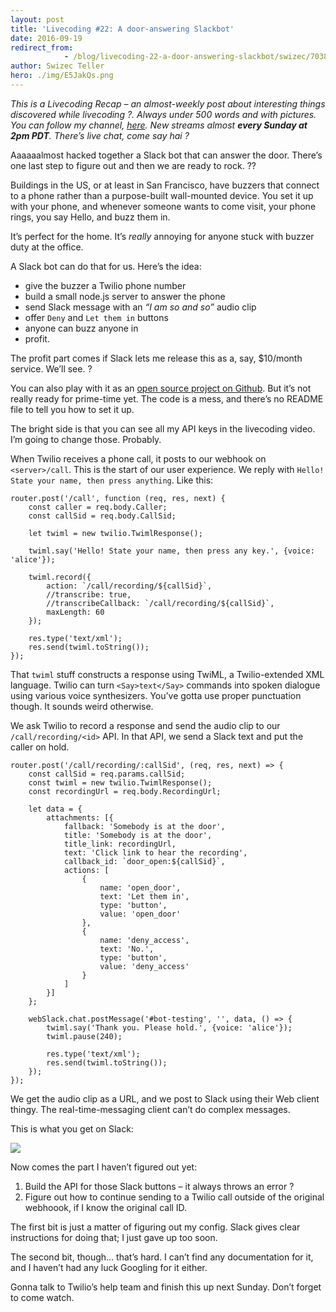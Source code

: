 ```yaml
---
layout: post
title: 'Livecoding #22: A door-answering Slackbot'
date: 2016-09-19
redirect_from: 
            - /blog/livecoding-22-a-door-answering-slackbot/swizec/7038
author: Swizec Teller
hero: ./img/E5JakQs.png
---
```

_This is a Livecoding Recap – an almost-weekly post about interesting things discovered while livecoding ?. Always under 500 words and with pictures. You can follow my channel, [here](https://livecoding.tv/swizec). New streams almost **every Sunday at 2pm PDT**. There’s live chat, come say hai ?_





Aaaaaalmost hacked together a Slack bot that can answer the door. There’s one last step to figure out and then we are ready to rock. ??



Buildings in the US, or at least in San Francisco, have buzzers that connect to a phone rather than a purpose-built wall-mounted device. You set it up with your phone, and whenever someone wants to come visit, your phone rings, you say Hello, and buzz them in.



It’s perfect for the home. It’s _really_ annoying for anyone stuck with buzzer duty at the office.



A Slack bot can do that for us. Here’s the idea:



- give the buzzer a Twilio phone number
- build a small node.js server to answer the phone
- send Slack message with an _“I am so and so”_ audio clip
- offer `Deny` and `Let them in` buttons
- anyone can buzz anyone in
- profit.



The profit part comes if Slack lets me release this as a, say, $10/month service. We’ll see. ?



You can also play with it as an [open source project on Github](https://github.com/Swizec/door-answer-slackbot). But it’s not really ready for prime-time yet. The code is a mess, and there’s no README file to tell you how to set it up.



The bright side is that you can see all my API keys in the livecoding video. I’m going to change those. Probably.



When Twilio receives a phone call, it posts to our webhook on `<server>/call`. This is the start of our user experience. We reply with `Hello! State your name, then press anything`. Like this:



```
router.post('/call', function (req, res, next) {
    const caller = req.body.Caller;
    const callSid = req.body.CallSid;

    let twiml = new twilio.TwimlResponse();

    twiml.say('Hello! State your name, then press any key.', {voice: 'alice'});

    twiml.record({
        action: `/call/recording/${callSid}`,
        //transcribe: true,
        //transcribeCallback: `/call/recording/${callSid}`,
        maxLength: 60
    });

    res.type('text/xml');
    res.send(twiml.toString());
});
```



That `twiml` stuff constructs a response using TwiML, a Twilio-extended XML language. Twilio can turn `<Say>text</Say>` commands into spoken dialogue using various voice synthesizers. You’ve gotta use proper punctuation though. It sounds weird otherwise.



We ask Twilio to record a response and send the audio clip to our `/call/recording/<id>` API. In that API, we send a Slack text and put the caller on hold.



```
router.post('/call/recording/:callSid', (req, res, next) => {
    const callSid = req.params.callSid;
    const twiml = new twilio.TwimlResponse();
    const recordingUrl = req.body.RecordingUrl;

    let data = {
        attachments: [{
            fallback: 'Somebody is at the door',
            title: 'Somebody is at the door',
            title_link: recordingUrl,
            text: 'Click link to hear the recording',
            callback_id: `door_open:${callSid}`,
            actions: [
                {
                    name: 'open_door',
                    text: 'Let them in',
                    type: 'button',
                    value: 'open_door'
                },
                {
                    name: 'deny_access',
                    text: 'No.',
                    type: 'button',
                    value: 'deny_access'
                }
            ]
        }]
    };

    webSlack.chat.postMessage('#bot-testing', '', data, () => {
        twiml.say('Thank you. Please hold.', {voice: 'alice'});
        twiml.pause(240);

        res.type('text/xml');
        res.send(twiml.toString());
    });
});
```



We get the audio clip as a URL, and we post to Slack using their Web client thingy. The real-time-messaging client can’t do complex messages.



This is what you get on Slack:



![](./img/E5JakQs.png)



Now comes the part I haven’t figured out yet:



1. Build the API for those Slack buttons – it always throws an error ?
2. Figure out how to continue sending to a Twilio call outside of the original webhoook, if I know the original call ID.



The first bit is just a matter of figuring out my config. Slack gives clear instructions for doing that; I just gave up too soon.



The second bit, though… that’s hard. I can’t find any documentation for it, and I haven’t had any luck Googling for it either.



Gonna talk to Twilio’s help team and finish this up next Sunday. Don’t forget to come watch.